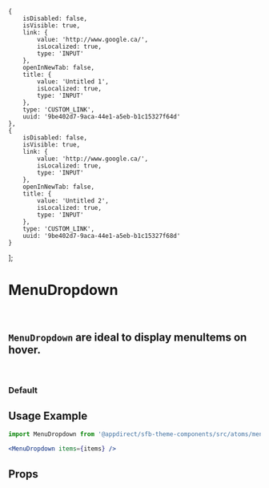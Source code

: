 
    {
        isDisabled: false,
        isVisible: true,
        link: {
            value: 'http://www.google.ca/',
            isLocalized: true,
            type: 'INPUT'
        },
        openInNewTab: false,
        title: {
            value: 'Untitled 1',
            isLocalized: true,
            type: 'INPUT'
        },
        type: 'CUSTOM_LINK',
        uuid: '9be402d7-9aca-44e1-a5eb-b1c15327f64d'
    },
    {
        isDisabled: false,
        isVisible: true,
        link: {
            value: 'http://www.google.ca/',
            isLocalized: true,
            type: 'INPUT'
        },
        openInNewTab: false,
        title: {
            value: 'Untitled 2',
            isLocalized: true,
            type: 'INPUT'
        },
        type: 'CUSTOM_LINK',
        uuid: '9be402d7-9aca-44e1-a5eb-b1c15327f68d'
    }
];

<Meta title="Atoms/Menu Dropdown" component={MenuDropdown} />

# MenuDropdown
<br />

## `MenuDropdown` are ideal to display menuItems on hover.
<br />

### Default
<Canvas>
    <Story name="Default">
        <MenuDropdown items={items} />
    </Story>
</Canvas>


## Usage Example

```jsx
import MenuDropdown from '@appdirect/sfb-theme-components/src/atoms/menu-dropdown/MenuDropdown';

<MenuDropdown items={items} />

```
## Props

<ArgsTable of={MenuDropdown} />
